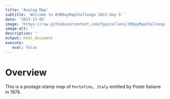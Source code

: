 ```yaml
---
title: 'Analog Map'
subtitle: 'Welcome to #30DayMapChallenge 2023 day 5'
date: '2023-11-05'
image: 'https://raw.githubusercontent.com/Fgazzelloni/30DayMapChallenge/master/2023/day5_analog-map/day5_analog-map.png'
image-alt: ''
description: ''
output: html_document
execute: 
   eval: false
---
```


# Overview

This is a postage stamp map of `Portofino, Italy` emitted by Poste Italiane in 1974.


